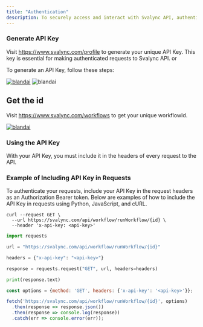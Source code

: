 ```yaml
---
title: "Authentication"
description: To securely access and interact with Svalync API, authentication is required. Users must generate an API Key, which will be used to authenticate requests.Each workspace has a separate API Key which can be generated in Profile page.
---
```



### Generate API Key
Visit https://www.svalync.com/profile to generate your unique API Key. This key is essential for making authenticated requests to Svalync API. or

To generate an API Key, follow these steps:

<Steps>
 <Step title="Go to Profile">
   <Frame >
   <a href="https://www.svalync.com/profile" target="_blank">
   <img className="" src="/images/developers/api/profile.png" alt="blandai" /></a>
   </Frame> 
</Step>
<Step title="Generate Api Key">
   <Frame >
   <img className="" src="/images/developers/api/token.png" alt="blandai" />
   </Frame> 
</Step>
</Steps>

## Get the id 
Visit https://www.svalync.com/workflows to get your unique workflowId.

 <Step title="Generate Api Key">
   <Frame >
   <a href="https://www.svalync.com/workflows" target="_blank">
   <img className="" src="/images/developers/api/workflowid.png" alt="blandai" /></a>
   </Frame> 
</Step>



### Using the API Key
With your API Key, you must include it in the headers of every request to the API. 

### Example of Including API Key in Requests
To authenticate your requests, include your API Key in the request headers as an Authorization Bearer token. Below are examples of how to include the API Key in requests using Python, JavaScript, and cURL.
<CodeGroup>

```curl cURL 
curl --request GET \
  --url https://svalync.com/api/workflow/runWorkflow/{id} \
  --header 'x-api-key: <api-key>'
```
```python Python
import requests

url = "https://svalync.com/api/workflow/runWorkflow/{id}"

headers = {"x-api-key": "<api-key>"}

response = requests.request("GET", url, headers=headers)

print(response.text)
```
```javascript JavaScript
const options = {method: 'GET', headers: {'x-api-key': '<api-key>'}};

fetch('https://svalync.com/api/workflow/runWorkflow/{id}', options)
  .then(response => response.json())
  .then(response => console.log(response))
  .catch(err => console.error(err));
```
</CodeGroup>